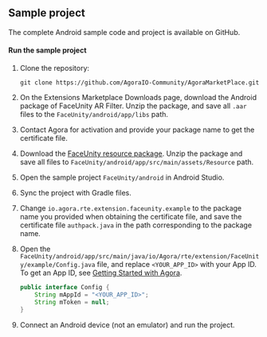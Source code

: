 <PlatformWrapper platform="android">

## Sample project

The complete <Link to="{{Global.AGORA_MARKETPLACE_BASE_URL}}/FaceUnity/android/app/src/main/java/io/agora/rte/extension/faceunity/example/MainActivity.java">Android <Vg k="RTEE_FU"/> sample code and project</Link> is available on GitHub.

#### Run the sample project

1. Clone the repository:
    ```shell
    git clone https://github.com/AgoraIO-Community/AgoraMarketPlace.git
    ```
1. On the <Link to="{{Global.AGORA_CONSOLE_URL}}/marketplace/list/all">Extensions Marketplace Downloads</Link> page, download the Android package of FaceUnity AR Filter. Unzip the package, and save all `.aar` files to the `FaceUnity/android/app/libs` path.
1. Contact Agora for activation and provide your package name to get the certificate file.
1. Download the [FaceUnity resource package](https://download.agora.io/marketplace/release/FaceUnity_v8.4.1_Resources.zip). Unzip the package and save all files to `FaceUnity/android/app/src/main/assets/Resource` path.
1. Open the sample project `FaceUnity/android` in Android Studio.
1. Sync the project with Gradle files.
1. Change `io.agora.rte.extension.faceunity.example` to the package name you provided when obtaining the certificate file, and save the certificate file `authpack.java` in the path corresponding to the package name.
1. Open the `FaceUnity/android/app/src/main/java/io/Agora/rte/extension/FaceUnity/example/Config.java` file, and replace `<YOUR_APP_ID>` with your App ID. To get an App ID, see [Getting Started with Agora](../../reference/manage-agora-account#get-the-app-id).

   ``` java
   public interface Config {
       String mAppId = "<YOUR_APP_ID>";
       String mToken = null;
   }
   ```
1. Connect an Android device (not an emulator) and run the project.

</PlatformWrapper>